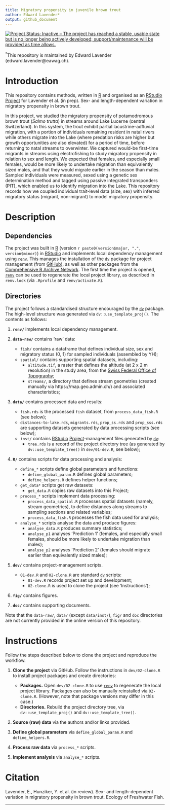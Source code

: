 ```yaml
---
title: Migratory propensity in juvenile brown trout
author: Edward Lavender*
output: github_document
---
```


[![Project Status: Inactive – The project has reached a stable, usable state but is no longer being actively developed; support/maintenance will be provided as time allows.](https://www.repostatus.org/badges/latest/inactive.svg)](https://www.repostatus.org/#inactive)

^\*^This repository is maintained by Edward Lavender (edward.lavender@eawag.ch).

# Introduction

This repository contains methods, written in [R](https://www.r-project.org/) and organised as an [RStudio](https://www.rstudio.com/) [Project](https://r4ds.had.co.nz/workflow-projects.html) for Lavender et al. (in prep). Sex- and length-dependent variation in migratory propensity in brown trout.

In this project, we studied the migratory propensity of potamodromous brown trout (_Salmo trutta_) in streams around Lake Lucerne (central Switzerland). In this system, the trout exhibit partial lacustrine--adfluvial migration, with a portion of individuals remaining resident in natal rivers while others migrate into the Lake (where predation risks are higher but growth opportunities are also elevated) for a period of time, before returning to natal streams to overwinter. We captured would-be first-time migrants in streams using electrofishing to study migratory propensity in relation to sex and length. We expected that females, and especially small females, would be more likely to undertake migration than equivalently sized males, and that they would migrate earlier in the season than males. Sampled individuals were measured, sexed using a genetic sex determination method and tagged using passive integrated transponders (PIT), which enabled us to identify migration into the Lake. This repository records how we coupled individual trait-level data (size, sex) with inferred migratory status (migrant, non-migrant) to model migratory propensity. 

# Description

## Dependencies

The project was built in [R](https://www.r-project.org/) (version `r paste0(version$major, ".", version$minor)`) in [RStudio](https://www.rstudio.com/) and implements local dependency management using [`renv`](https://rstudio.github.io/renv/articles/renv.html). This manages the installation of the [`dv`](https://github.com/edwardlavender/dv) package for project management (from [GitHub](https://github.com/)), as well as other packages from the [Comprehensive R Archive Network](https://cran.r-project.org/). The first time the project is opened, [`renv`](https://rstudio.github.io/renv/articles/renv.html) can be used to regenerate the local project library, as described in `renv.lock` (via `.Rprofile` and `renv/activate.R`).

## Directories

The project follows a standardised structure encouraged by the [`dv`](https://github.com/edwardlavender/dv) package. The high-level structure was generated via `dv::use_template_proj()`. The contents as follows:

1.  **`renv/`** implements local dependency management.

2.  **`data-raw/`** contains 'raw' data:

    -   `fish/` contains a dataframe that defines individual size, sex and migratory status (0, 1) for sampled individuals (assembled by YH);
    -   `spatial/` contains supporting spatial datasets, including: 
        - `altitude.tif`, a raster that defines the altitude (at 2 x 2 m resolution) in the study area, from the [Swiss Federal Office of Topography](https://www.swisstopo.admin.ch/en/geodata/height/alti3d.html);
        - `streams/`, a directory that defines stream geometries (created manually via https://map.geo.admin.ch/) and associated characteristics; <br/>

3.  **`data/`** contains processed data and results:

    -   `fish.rds` is the processed `fish` dataset, from `process_data_fish.R` (see below); 
    -   `distances-to-lake.rds`, `migrants.rds`, `prop_ss.rds` and `prop_sss.rds` are supporting datasets generated by data processing scripts (see below); 
    -   `inst/` contains [RStudio](https://www.rstudio.com/) [Project](https://r4ds.had.co.nz/workflow-projects.html)-management files generated by [`dv`](https://github.com/edwardlavender/dv):
        -   `tree.rds` is a record of the project directory tree (as generated by `dv::use_template_tree()` in `dev/01-dev.R`, see below); <br/>

4.  **`R/`** contains scripts for data processing and analysis:

    -   `define_*` scripts define global parameters and functions:
        -   `define_global_param.R` defines global parameters;
        -   `define_helpers.R` defines helper functions;
    -   `get_data*` scripts get raw datasets:
        -   `get_data.R` copies raw datasets into this Project;
    -   `process_*` scripts implement data processing:
        -   `process_data_spatial.R` processes spatial datasets (namely, stream geometries), to define distances along streams to sampling sections and related variables;
        -   `process_data_fish.R` processes the fish data used for analysis;
    -   `analyse_*` scripts analyse the data and produce figures:
        -   `analyse_data.R` produces summary statistics;
        -   `analyse_p1` analyses 'Prediction 1' (females, and especially small females, should be more likely to undertake migration than males); 
        -   `analyse_p2` analyses 'Prediction 2' (females should migrate earlier than equivalently sized males); <br/>

5.  **`dev/`** contains project-management scripts.

    -   `01-dev.R` and `02-clone.R` are standard [`dv`](https://github.com/edwardlavender/dv) scripts:
        -   `01-dev.R` records project set up and development;
        -   `02-clone.R` is used to clone the project (see 'Instructions');

6.  **`fig/`** contains figures.

7.  **`doc/`** contains supporting documents.

Note that the `data-raw/`, `data/` (except `data/inst/`), `fig/` and `doc` directories are not currently provided in the online version of this repository.

# Instructions

Follow the steps described below to clone the project and reproduce the workflow.

1.  **Clone the project** via GitHub. Follow the instructions in `dev/02-clone.R` to install project packages and create directories:

    -   **Packages.** Open `dev/02-clone.R` to use [`renv`](https://rstudio.github.io/renv/articles/renv.html) to regenerate the local project library. Packages can also be manually reinstalled via `02-clone.R`. (However, note that package versions may differ in this case.)
    -   **Directories.** Rebuild the project directory tree, via `dv::use_template_proj()` and `dv::use_template_tree()`.

2.  **Source (raw) data** via the authors and/or links provided. 

3.  **Define global parameters** via `define_global_param.R` and `define_helpers.R`.

4.  **Process raw data** via `process_*` scripts.

5.  **Implement analysis** via `analyse_*` scripts.

# Citation

Lavender, E., Hunziker, Y. et al. (in review). Sex- and length-dependent variation in migratory propensity in brown trout. Ecology of Freshwater Fish.

------------------------------------------------------------------------
